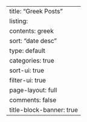 ---
title: "Greek Posts"
listing:
  contents: greek
  sort: "date desc"
  type: default
  categories: true
  sort-ui: true
  filter-ui: true
page-layout: full
comments: false
title-block-banner: true
---